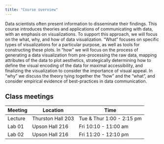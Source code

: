```yaml
---
title: "Course overview"
---
```


Data scientists often present information to disseminate their findings. This course introduces theories and applications of communicating with data, with an emphasis on visualizations. To support this approach, we will focus on the what, why, and how of data visualization. "What" focuses on specific types of visualizations for a particular purpose, as well as tools for constructing these plots. In "how" we will focus on the process of generating a data visualization from pre-processing the raw data, mapping attributes of the data to plot aesthetics, strategically determining how to define the visual encoding of the data for maximal accessibility, and finalizing the visualization to consider the importance of visual appeal. In "why" we discuss the theory tying together the "how" and the "what", and consider empirical evidence of best-practices in data communication.

## Class meetings

| Meeting | Location | Time                       |
|---------|----------|----------------------------|
| Lecture | Thurston Hall 203       | Tue & Thur 1:00 - 2:15 pm |
| Lab 01  | Upson Hall 216       | Fri 10:10 - 11:00 am         |
| Lab 02  | Upson Hall 216      | Fri 11:20 - 12:10 pm         |
